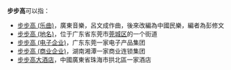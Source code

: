 '''步步高'''可以指：
*[[步步高_(乐曲)|步步高 (乐曲)]]，廣東音樂，呂文成作曲，後來改編為中國民樂，編者為彭修文
*[[步步高_(地名)|步步高 (地名)]]，位于广东省东莞市[[莞城区|莞城区]]的一个街道
*[[步步高_(电子企业)|步步高 (电子企业)]]，广东东莞一家电子产品集团
*[[步步高_(商业企业)|步步高 (商业企业)]]，湖南湘潭一家商业连锁集团
*[[步步高大酒店|步步高大酒店]]，中國廣東省珠海市拱北區一家酒店
{{disambig|B|Cat=三字消歧義}}